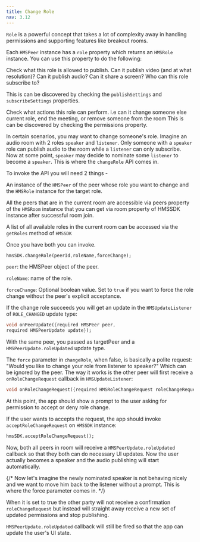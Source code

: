 ```yaml
---
title: Change Role
nav: 3.12
---
```


`Role` is a powerful concept that takes a lot of complexity away in handling permissions and supporting features like breakout rooms. 

Each `HMSPeer` instance has a `role` property which returns an `HMSRole` instance. You can use this property to do the following:

Check what this role is allowed to publish. Can it publish video (and at what resolution)? Can it publish audio? Can it share a screen? Who can this role subscribe to?

This is can be discovered by checking the `publishSettings` and `subscribeSettings` properties.


Check what actions this role can perform. i.e can it change someone else current role, end the meeting, or remove someone from the room This is can be discovered by checking the permissions property.


In certain scenarios, you may want to change someone's role. Imagine an audio room with 2 roles `speaker` and `listener`. Only someone with a `speaker` role can publish audio to the room while a `listener` can only subscribe. Now at some point, `speaker` may decide to nominate some `listener` to become a `speaker`. This is where the `changeRole` API comes in.


To invoke the API you will need 2 things - 

An instance of the `HMSPeer` of the peer whose role you want to change and the `HMSRole` instance for the target role. 

All the peers that are in the current room are accessible via peers property of the `HMSRoom` instance that you can get via room property of HMSSDK instance after successful room join. 

A list of all available roles in the current room can be accessed via the `getRoles` method of `HMSSDK`

Once you have both you can invoke.

```dart 
hmsSDK.changeRole(peerId,roleName,forceChange);
```

`peer`: the HMSPeer object of the peer.

`roleName`: name of the role.

`forceChange`: Optional boolean value. Set to `true` if you want to force the role change without the peer's explicit acceptance.


If the change role succeeds you will get an update in the `HMSUpdateListener` of `ROLE_CHANGED` update type:

```dart
void onPeerUpdate({required HMSPeer peer, 
required HMSPeerUpdate update});
```

With the same peer, you passed as targetPeer and a `HMSPeerUpdate.roleUpdated` update type.

The `force` parameter in `changeRole`, when false, is basically a polite request: "Would you like to change your role from listener to speaker?" Which can be ignored by the peer. The way it works is the other peer will first receive a `onRoleChangeRequest` callback in `HMSUpdateListener`:


```dart
void onRoleChangeRequest({required HMSRoleChangeRequest roleChangeRequest});
```

At this point, the app should show a prompt to the user asking for permission to accept or deny role change. 

If the user wants to accepts the request, the app should invoke `acceptRoleChangeRequest` on `HMSSDK` instance:

```dart
hmsSDK.acceptRoleChangeRequest();
```

Now, both all peers in room will receive a `HMSPeerUpdate.roleUpdated` callback so that they both can do necessary UI updates. Now the user actually becomes a speaker and the audio publishing will start automatically.

{/* Now let's imagine the newly nominated speaker is not behaving nicely and we want to move him back to the listener without a prompt. This is where the force parameter comes in. */}

When it is set to true the other party will not receive a confirmation `roleChangeRequest` but instead will straight away receive a new set of updated permissions and stop publishing. 


`HMSPeerUpdate.roleUpdated` callback will still be fired so that the app can update the user's UI state.
